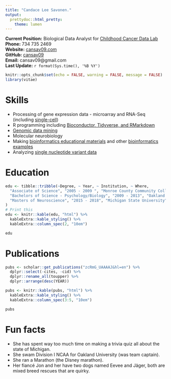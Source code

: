 ```yaml
---
title: "Candace Lee Savonen."
output:   
  prettydoc::html_pretty:
    theme: lumen
---
```


**Current Position:** Biological Data Analyst for [Childhood Cancer Data Lab](https://www.ccdatalab.org/)  
**Phone:** 734 735 2469  
**Website:** [cansav09.com](cansav09.com)  
**GitHub:** [cansav09](https://github.com/cansav09)  
**Email:** cansav09@gmail.com  
**Last Update:** `r format(Sys.time(), '%B %Y')`  

```r
knitr::opts_chunk$set(echo = FALSE, warning = FALSE, message = FALSE)
library(vitae)
```

# Skills

- Processing of gene expression data - microarray and RNA-Seq (including [single-cell](https://github.com/AlexsLemonade/scRNA-seq_sandbox))
- R programming including [Bioconductor, Tidyverse, and RMarkdown](https://github.com/AlexsLemonade/refinebio-examples)
- [Genomic data mining](https://github.com/cansav09/sample-code/blob/master/experiment_accession_retrieval.R)
- Molecular neurobiology
- Making [bioinformatics educational materials](https://github.com/AlexsLemonade/training-modules/tree/master/intro-to-R-tidyverse) and other [bioinformatics examples](https://github.com/AlexsLemonade/refinebio-examples)
- Analyzing [single nucleotide variant data](https://github.com/AlexsLemonade/OpenPBTA-analysis/tree/master/analyses/snv-callers)

# Education

```r
edu <- tibble::tribble(~Degree, ~ Year, ~ Institution, ~ Where,
  "Associate of Science", "2005 - 2009 ", "Monroe County Community College", "Monroe, MI",
  "Bachelors of Science - Psychology/Biology", "2009 - 2013", "Oakland University", "Rochester Hills, MI",
  "Masters of Neuroscience", "2015 - 2018", "Michigan State University", "East Lansing, MI"
)
# Print this
edu <- knitr::kable(edu, "html") %>% 
  kableExtra::kable_styling() %>% 
  kableExtra::column_spec(2, "10em")

edu
```

# Publications

```r
pubs <- scholar::get_publications("zcRmG_UAAAAJ&hl=en") %>%
  dplyr::select(-cites, -cid) %>%
  dplyr::rename_all(toupper) %>% 
  dplyr::arrange(desc(YEAR))

pubs <- knitr::kable(pubs, "html") %>% 
  kableExtra::kable_styling() %>% 
  kableExtra::column_spec(3:5, "10em") 

pubs
```

# Fun facts
- She has spent way too much time on making a trivia quiz all about the state of Michigan.
- She swam Division I NCAA for Oakland University (was team captain).
- She ran a Marathon (the Disney marathon).
- Her fiancé Jon and her have two dogs named Eevee and Jäger, both are mixed breed rescues that are quirky.

